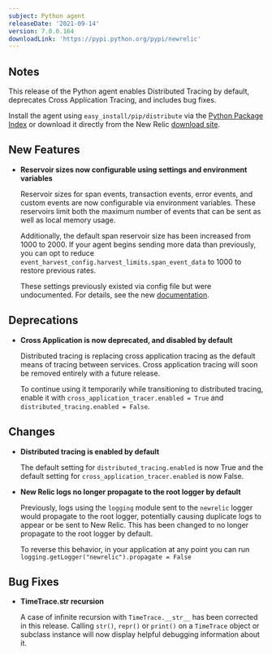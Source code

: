 ```yaml
---
subject: Python agent
releaseDate: '2021-09-14'
version: 7.0.0.164
downloadLink: 'https://pypi.python.org/pypi/newrelic'
---
```


## Notes

This release of the Python agent enables Distributed Tracing by default, deprecates Cross Application Tracing, and includes bug fixes.

Install the agent using `easy_install/pip/distribute` via the [Python Package Index](https://pypi.python.org/pypi/newrelic) or download it directly from the New Relic [download site](http://download.newrelic.com/python_agent/release).

## New Features

* **Reservoir sizes now configurable using settings and environment variables**

  Reservoir sizes for span events, transaction events, error events, and custom events are now configurable via environment variables. These reservoirs limit both the maximum number of events that can be sent as well as local memory usage.

  Additionally, the default span reservoir size has been increased from 1000 to 2000. If your agent begins sending more data than previously, you can opt to reduce `event_harvest_config.harvest_limits.span_event_data` to 1000 to restore previous rates.

  These settings previously existed via config file but were undocumented. For details, see the new [documentation](/docs/agents/python-agent/configuration/python-agent-configuration#event-harvest-config).

## Deprecations

* **Cross Application is now deprecated, and disabled by default**

  Distributed tracing is replacing cross application tracing as the default means of tracing between services. Cross application tracing will soon be removed entirely with a future release.
  
  To continue using it temporarily while transitioning to distributed tracing, enable it with `cross_application_tracer.enabled = True` and `distributed_tracing.enabled = False`.

## Changes

* **Distributed tracing is enabled by default**

  The default setting for `distributed_tracing.enabled` is now True and the default setting for `cross_application_tracer.enabled` is now False.

* **New Relic logs no longer propagate to the root logger by default**

  Previously, logs using the `logging` module sent to the `newrelic` logger would propagate to the root logger, potentially causing duplicate logs to appear or be sent to New Relic. This has been changed to no longer propagate to the root logger by default. 
  
  To reverse this behavior, in your application at any point you can run `logging.getLogger("newrelic").propagate = False`

## Bug Fixes

* **TimeTrace.__str__ recursion**

  A case of infinite recursion with `TimeTrace.__str__` has been corrected in this release. Calling `str()`, `repr()` or `print()` on a `TimeTrace` object or subclass instance will now display helpful debugging information about it.
